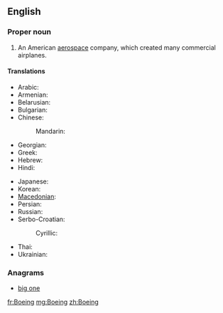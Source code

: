==English==
{{wikipedia}}

===Proper noun===
{{en-proper noun}}

# {{aviation}} An American [[aerospace]] company, which created many commercial airplanes.

====Translations====
{{trans-top|An American aerospace company}}
* Arabic: {{t|ar|بوينغ|m|tr=buuyingh|sc=Arab}}
* Armenian: {{t|hy|Բոինգ|tr=Boing|sc=Armn}}
* Belarusian: {{t|be|Боінг|m|tr=Bóinh|sc=Cyrl}}
* Bulgarian: {{t|bg|Боинг|m|tr=Bóing|sc=Cyrl}}
* Chinese:
*: Mandarin: {{t|zh|波音|tr=Bōyīn|sc=Hani}}
* Georgian: {{t|ka|ბოინგი|tr=boingi|sc=Geor}}
* Greek: {{t|el|Μπόινγκ|tr=Bóing|sc=Grek}}
* Hebrew: {{t|he|בואינג|sc=Hebr}}
* Hindi: {{t|hi|बोइंग|tr=bo'iṅg|sc=Deva}}
{{trans-mid}}
* Japanese: {{t|ja|ボーイング|tr=Bōingu|sc=Jpan}}
* Korean: {{t|ko|보잉|tr=Boing|sc=Kore}}
* [[Macedonian]]: {{t|mk|Боинг|m|tr=Bóing|sc=Cyrl}}
* Persian: {{t|fa|بوئینگ|tr=Bo'ing|sc=fa-Arab}}
* Russian: {{t|ru|Боинг|m|tr=Bóing}}
* Serbo-Croatian:
*: Cyrillic: {{t|sh|Боинг|m}}
* Thai: {{t|th|โบอิง|tr=bo-ing|sc=Thai}}
* Ukrainian: {{t|uk|Боінг|m|tr=Bóinh|sc=Cyrl}}
{{trans-bottom}}

===Anagrams===
* [[big one#English|big one]]

[[fr:Boeing]]
[[mg:Boeing]]
[[zh:Boeing]]